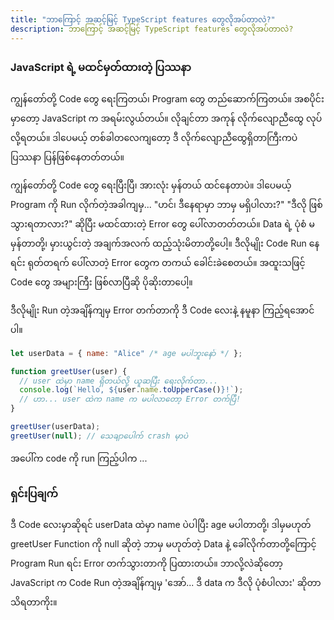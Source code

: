 ```yaml
---
title: "ဘာကြောင့် အဆင့်မြင့် TypeScript features တွေလိုအပ်တာလဲ?"
description: ဘာကြောင့် အဆင့်မြင့် TypeScript features တွေလိုအပ်တာလဲ?
---
```



### JavaScript ရဲဲ့ မထင်မှတ်ထားတဲ့ ပြဿနာ

ကျွန်တော်တို့ Code တွေ ရေးကြတယ်၊ Program တွေ တည်ဆောက်ကြတယ်။ အစပိုင်းမှာတော့ JavaScript က အရမ်းလွယ်တယ်။ လိုချင်တာ အကုန် လိုက်လျောညီထွေ လုပ်လို့ရတယ်။
ဒါပေမယ့် တစ်ခါတလေကျတော့ ဒီ လိုက်လျောညီထွေရှိတာကြီးကပဲ ပြဿနာ ပြန်ဖြစ်နေတတ်တယ်။

ကျွန်တော်တို့ Code တွေ ရေးပြီးပြီ၊ အားလုံး မှန်တယ် ထင်နေတာပဲ။ ဒါပေမယ့် Program ကို Run လိုက်တဲ့အခါကျမှ... "ဟင်၊ ဒီနေရာမှာ ဘာမှ မရှိပါလား?"
"ဒီလို ဖြစ်သွားရတာလား?" ဆိုပြီး မထင်ထားတဲ့ Error တွေ ပေါ်လာတတ်တယ်။ Data ရဲ့ ပုံစံ မမှန်တာတို့၊ မှားယွင်းတဲ့ အချက်အလက် ထည့်သုံးမိတာတို့ပေါ့။ ဒီလိုမျိုး Code Run နေရင်း ရုတ်တရက် ပေါ်လာတဲ့ Error တွေက တကယ် ခေါင်းခဲစေတယ်။ အထူးသဖြင့် Code တွေ အများကြီး ဖြစ်လာပြီဆို ပိုဆိုးတာပေါ့။

ဒီလိုမျိုး Run တဲ့အချိန်ကျမှ Error တက်တာကို ဒီ Code လေးနဲ့ နမူနာ ကြည့်ရအောင်ပါ။

```js
let userData = { name: "Alice" /* age မပါဘူးနော် */ };

function greetUser(user) {
  // user ထဲမှာ name ရှိတယ်လို့ ယူဆပြီး ရေးလိုက်တာ...
  console.log(`Hello, ${user.name.toUpperCase()}!`);
  // ဟာ... user ထဲက name က မပါလာတော့ Error တက်ပြီ!
}

greetUser(userData);
greetUser(null); // သေချာပေါက် crash မှာပဲ
```

အပေါ်က code ကို run ကြည့်ပါက ...

<ContentImage src={jsError} alt="JS error" />

### **ရှင်းပြချက်**

ဒီ Code လေးမှာဆိုရင် userData ထဲမှာ name ပဲပါပြီး age မပါတာတို့၊ ဒါမှမဟုတ် greetUser Function ကို null ဆိုတဲ့ ဘာမှ မဟုတ်တဲ့ Data နဲ့ ခေါ်လိုက်တာတို့ကြောင့် Program Run ရင်း Error တက်သွားတာကို ပြထားတယ်။ ဘာလို့လဲဆိုတော့ JavaScript က Code Run တဲ့အချိန်ကျမှ 'အော်... ဒီ data က ဒီလို ပုံစံပါလား' ဆိုတာ သိရတာကိုး။
